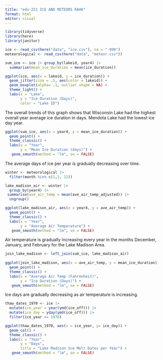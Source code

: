 ```yaml
---
title: "eds-221 ICE AND METEORS RAHH"
format: html
editor: visual
---
```

```r
library(tidyverse)
library(here)
library(janitor)
```
```r
ice <- read_csv(here("data", "ice.csv"), na = "-999")
meteorological <- read_csv(here("data", "meteor.csv"))
```


```r
sum_ice <- ice |> group_by(lakeid, year4) |> 
  summarise(mean_ice_duration = mean(ice_duration))
```

```r
ggplot(ice, aes(x = lakeid, y = ice_duration)) +
  geom_jitter(size = .5, aes(color = lakeid)) +
  geom_boxplot(alpha= .1, outlier.shape = NA) +
  theme_light() +
  labs(x = "Lake",
       y = "Ice Duration (Days)",
       color = "Lake ID")  
```
The overall trends of this graph shows that Wisconsin Lake had the highest overall year average ice duration in days. Mendota Lake had the lowest ice day year. 

```r
ggplot(sum_ice, aes(x = year4, y = mean_ice_duration)) +
  geom_point() +
  theme_classic() +
  labs(x = "Year",
       y = "Mean Ice Duration (days)") +
   geom_smooth(method = "lm", se = FALSE)
```
The average days of ice per year is gradually decreasing over time. 

```r

winter <- meteorological |> 
  filter(month %in% c(1,2, 12))

lake_madison_air <- winter |> 
  group_by(year4) |> 
 summarise(ave_air_temp = mean(ave_air_temp_adjusted)) |> 
  ungroup()

ggplot(lake_madison_air, aes(x = year4, y = ave_air_temp)) +
  geom_point() +
  theme_classic() +
  labs(x = "Year",
       y = "Average Air Temperature") +
   geom_smooth(method = "lm", se = FALSE)
```
Air temperature is gradually increasing every year in the months December, January, and February for the Lake Madison Area.

```r
join_lake_madison <- left_join(sum_ice, lake_madison_air) 
  
ggplot(join_lake_madison, aes(x = ave_air_temp, y = mean_ice_duration)) +
  geom_point() +
  theme_classic() +
  labs(x = "Average Air Temp (Fahrenheit)",
       y = "Ice Duration (Days)") +
   geom_smooth(method = "lm", se = FALSE)

```
Ice days are gradually decreasing as air temperature is increasing. 


```r
thaw_dates_1970 <- ice |> 
  mutate(ice_year = year(ymd(ice_off))) |> 
  mutate(ice_day = yday(ymd(ice_off))) |> 
  filter(ice_year >= 1970)
``` 

```r
ggplot(thaw_dates_1970, aes(x = ice_year, y= ice_day)) +
  geom_col() +
  theme_classic() +
  labs(x = "Year",
       y = "Days",
       title = "Lake Madison Ice Melt Dates per Year") +
   geom_smooth(method = "lm", se = FALSE)
```





